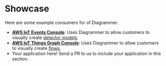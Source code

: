 
<Meta title="Docs/Explore/Showcase" />

# Showcase

Here are some example consumers for of Diagrammer.

- **[AWS IoT Events Console](https://console.aws.amazon.com/iotevents/home?region=us-east-1#/create/detectormodel)**: Uses Diagrammer to allow customers to visually create [detector models](https://docs.aws.amazon.com/iotevents/latest/developerguide/iotevents-detector-model.html).
- **[AWS IoT Things Graph Console](https://console.aws.amazon.com/thingsgraph/home?region=us-east-1#/flows/create)**: Uses Diagrammer to allow customers to visually create [flows](https://docs.aws.amazon.com/thingsgraph/latest/ug/iot-tg-whatis-howitworks.html).
- Your application here! Send a PR to us to include your application in this section.
